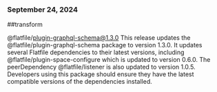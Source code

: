 ### September 24, 2024
##transform

@flatfile/plugin-graphql-schema@1.3.0
This release updates the @flatfile/plugin-graphql-schema package to version 1.3.0. It updates several Flatfile dependencies to their latest versions, including @flatfile/plugin-space-configure which is updated to version 0.6.0. The peerDependency @flatfile/listener is also updated to version 1.0.5. Developers using this package should ensure they have the latest compatible versions of the dependencies installed.